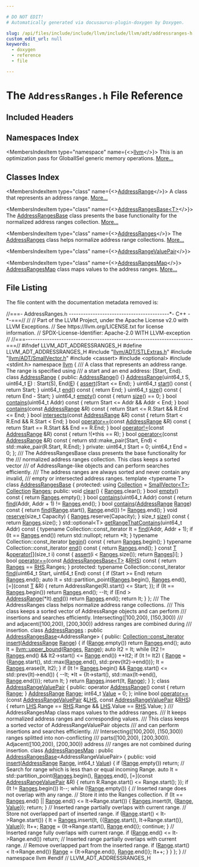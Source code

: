 ```yaml
---

# DO NOT EDIT!
# Automatically generated via docusaurus-plugin-doxygen by Doxygen.

slug: /api/files/include/include/llvm/include/llvm/adt/addressranges-h
custom_edit_url: null
keywords:
  - doxygen
  - reference
  - file

---
```





# The `AddressRanges.h` File Reference

<DoxygenPage pluginConfig={pluginConfig}>



## Included Headers

<IncludesList>
<IncludesListItem
  filePath="llvm/ADT/STLExtras.h"
  permalink="/docs/api/files/include/include/llvm/include/llvm/adt/stlextras-h"
  isLocal="true" />
<IncludesListItem
  filePath="llvm/ADT/SmallVector.h"
  permalink="/docs/api/files/include/include/llvm/include/llvm/adt/smallvector-h"
  isLocal="true" />
<IncludesListItem
  filePath="cassert"
  permalink=""
  isLocal="false" />
<IncludesListItem
  filePath="optional"
  permalink=""
  isLocal="false" />
<IncludesListItem
  filePath="stdint.h"
  permalink=""
  isLocal="false" />
</IncludesList>

## Namespaces Index

<MembersIndex>

<MembersIndexItem
  type="namespace"
  name={<><a href="/docs/api/namespaces/llvm">llvm</a></>}>
This is an optimization pass for GlobalISel generic memory operations. <a href="/docs/api/namespaces/llvm/#details">More...</a>
</MembersIndexItem>

</MembersIndex>

## Classes Index

<MembersIndex>

<MembersIndexItem
  type="class"
  name={<><a href="/docs/api/classes/llvm/addressrange">AddressRange</a></>}>
A class that represents an address range. <a href="/docs/api/classes/llvm/addressrange/#details">More...</a>
</MembersIndexItem>

<MembersIndexItem
  type="class"
  name={<><a href="/docs/api/classes/llvm/addressrangesbase">AddressRangesBase&lt;T&gt;</a></>}>
The <a href="/docs/api/classes/llvm/addressrangesbase">AddressRangesBase</a> class presents the base functionality for the normalized address ranges collection. <a href="/docs/api/classes/llvm/addressrangesbase/#details">More...</a>
</MembersIndexItem>

<MembersIndexItem
  type="class"
  name={<><a href="/docs/api/classes/llvm/addressranges">AddressRanges</a></>}>
The <a href="/docs/api/classes/llvm/addressranges">AddressRanges</a> class helps normalize address range collections. <a href="/docs/api/classes/llvm/addressranges/#details">More...</a>
</MembersIndexItem>

<MembersIndexItem
  type="class"
  name={<><a href="/docs/api/classes/llvm/addressrangevaluepair">AddressRangeValuePair</a></>}>
</MembersIndexItem>

<MembersIndexItem
  type="class"
  name={<><a href="/docs/api/classes/llvm/addressrangesmap">AddressRangesMap</a></>}>
<a href="/docs/api/classes/llvm/addressrangesmap">AddressRangesMap</a> class maps values to the address ranges. <a href="/docs/api/classes/llvm/addressrangesmap/#details">More...</a>
</MembersIndexItem>

</MembersIndex>


## File Listing

The file content with the documentation metadata removed is:

<ProgramListing>

<Link id="l00001" /><CodeLine lineNumber="1"><Highlight kind="comment">//===- AddressRanges.h ------------------------------------------&#42;- C++ -&#42;-===//</Highlight><Highlight kind="normal"></Highlight></CodeLine>
<Link id="l00002" /><CodeLine lineNumber="2"><Highlight kind="normal"></Highlight><Highlight kind="comment">//</Highlight><Highlight kind="normal"></Highlight></CodeLine>
<Link id="l00003" /><CodeLine lineNumber="3"><Highlight kind="normal"></Highlight><Highlight kind="comment">// Part of the LLVM Project, under the Apache License v2.0 with LLVM Exceptions.</Highlight><Highlight kind="normal"></Highlight></CodeLine>
<Link id="l00004" /><CodeLine lineNumber="4"><Highlight kind="normal"></Highlight><Highlight kind="comment">// See https://llvm.org/LICENSE.txt for license information.</Highlight><Highlight kind="normal"></Highlight></CodeLine>
<Link id="l00005" /><CodeLine lineNumber="5"><Highlight kind="normal"></Highlight><Highlight kind="comment">// SPDX-License-Identifier: Apache-2.0 WITH LLVM-exception</Highlight><Highlight kind="normal"></Highlight></CodeLine>
<Link id="l00006" /><CodeLine lineNumber="6"><Highlight kind="normal"></Highlight><Highlight kind="comment">//</Highlight><Highlight kind="normal"></Highlight></CodeLine>
<Link id="l00007" /><CodeLine lineNumber="7"><Highlight kind="normal"></Highlight><Highlight kind="comment">//===----------------------------------------------------------------------===//</Highlight><Highlight kind="normal"></Highlight></CodeLine>
<Link id="l00008" /><CodeLine lineNumber="8"><Highlight kind="normal"></Highlight></CodeLine>
<Link id="l00009" /><CodeLine lineNumber="9"><Highlight kind="normal"></Highlight><Highlight kind="preprocessor">#ifndef LLVM&#95;ADT&#95;ADDRESSRANGES&#95;H</Highlight><Highlight kind="normal"></Highlight></CodeLine>
<Link id="l00010" /><CodeLine lineNumber="10"><Highlight kind="normal"></Highlight><Highlight kind="preprocessor">#define LLVM&#95;ADT&#95;ADDRESSRANGES&#95;H</Highlight><Highlight kind="normal"></Highlight></CodeLine>
<Link id="l00011" /><CodeLine lineNumber="11"><Highlight kind="normal"></Highlight></CodeLine>
<Link id="l00012" /><CodeLine lineNumber="12"><Highlight kind="normal"></Highlight><Highlight kind="preprocessor">#include &quot;<a href="/docs/api/files/include/include/llvm/include/llvm/adt/stlextras-h">llvm/ADT/STLExtras.h</a>&quot;</Highlight><Highlight kind="normal"></Highlight></CodeLine>
<Link id="l00013" /><CodeLine lineNumber="13"><Highlight kind="normal"></Highlight><Highlight kind="preprocessor">#include &quot;<a href="/docs/api/files/include/include/llvm/include/llvm/adt/smallvector-h">llvm/ADT/SmallVector.h</a>&quot;</Highlight><Highlight kind="normal"></Highlight></CodeLine>
<Link id="l00014" /><CodeLine lineNumber="14"><Highlight kind="normal"></Highlight><Highlight kind="preprocessor">#include &lt;cassert&gt;</Highlight><Highlight kind="normal"></Highlight></CodeLine>
<Link id="l00015" /><CodeLine lineNumber="15"><Highlight kind="normal"></Highlight><Highlight kind="preprocessor">#include &lt;optional&gt;</Highlight><Highlight kind="normal"></Highlight></CodeLine>
<Link id="l00016" /><CodeLine lineNumber="16"><Highlight kind="normal"></Highlight><Highlight kind="preprocessor">#include &lt;stdint.h&gt;</Highlight><Highlight kind="normal"></Highlight></CodeLine>
<Link id="l00017" /><CodeLine lineNumber="17"><Highlight kind="normal"></Highlight></CodeLine>
<Link id="l00018" /><CodeLine lineNumber="18" lineLink="/docs/api/namespaces/llvm"><Highlight kind="normal"></Highlight><Highlight kind="keyword">namespace </Highlight><Highlight kind="normal"><a href="/docs/api/namespaces/llvm">llvm</a> &#123;</Highlight></CodeLine>
<Link id="l00019" /><CodeLine lineNumber="19"><Highlight kind="normal"></Highlight><Highlight kind="comment"></Highlight></CodeLine>
<Link id="l00020" /><CodeLine lineNumber="20"><Highlight kind="comment">/// A class that represents an address range. The range is specified using</Highlight></CodeLine>
<Link id="l00021" /><CodeLine lineNumber="21"><Highlight kind="comment">/// a start and an end address: &#91;Start, End).</Highlight><Highlight kind="normal"></Highlight></CodeLine>
<Link id="l00022" /><CodeLine lineNumber="22" lineLink="/docs/api/classes/llvm/addressrange"><Highlight kind="normal"></Highlight><Highlight kind="keyword">class </Highlight><Highlight kind="normal"><a href="/docs/api/classes/llvm/addressrange/#aa1e793cf0bc671a9c0684e7660886f16">AddressRange</a> &#123;</Highlight></CodeLine>
<Link id="l00023" /><CodeLine lineNumber="23"><Highlight kind="normal"></Highlight><Highlight kind="keyword">public</Highlight><Highlight kind="normal">:</Highlight></CodeLine>
<Link id="l00024" /><CodeLine lineNumber="24" lineLink="/docs/api/classes/llvm/addressrange/#aa1e793cf0bc671a9c0684e7660886f16"><Highlight kind="normal">  <a href="/docs/api/classes/llvm/addressrange/#aa1e793cf0bc671a9c0684e7660886f16">AddressRange</a>() &#123;&#125;</Highlight></CodeLine>
<Link id="l00025" /><CodeLine lineNumber="25" lineLink="/docs/api/classes/llvm/addressrange/#a36a669ae9c2ca03798f636416ca40058"><Highlight kind="normal">  <a href="/docs/api/classes/llvm/addressrange/#a36a669ae9c2ca03798f636416ca40058">AddressRange</a>(uint64&#95;t S, uint64&#95;t <a href="/docs/api/files/lib/lib/ir/builtingcs-cpp/#abb2b3a60ccc38a28239e19a1646e0c8a">E</a>) : Start(S), End(<a href="/docs/api/files/lib/lib/ir/builtingcs-cpp/#abb2b3a60ccc38a28239e19a1646e0c8a">E</a>) &#123;</Highlight></CodeLine>
<Link id="l00026" /><CodeLine lineNumber="26"><Highlight kind="normal">    <a href="/docs/api/files/lib/lib/target/lib/target/amdgpu/silowercontrolflow-cpp/#a4868c5d81c5ccc98c47aeab6244346a0">assert</a>(Start &lt;= End);</Highlight></CodeLine>
<Link id="l00027" /><CodeLine lineNumber="27"><Highlight kind="normal">  &#125;</Highlight></CodeLine>
<Link id="l00028" /><CodeLine lineNumber="28" lineLink="/docs/api/classes/llvm/addressrange/#a37ab39927de3ceda2cd6766243b516b9"><Highlight kind="normal">  uint64&#95;t <a href="/docs/api/classes/llvm/addressrange/#a37ab39927de3ceda2cd6766243b516b9">start</a>()</Highlight><Highlight kind="keyword"> const </Highlight><Highlight kind="normal">&#123; </Highlight><Highlight kind="keywordflow">return</Highlight><Highlight kind="normal"> Start; &#125;</Highlight></CodeLine>
<Link id="l00029" /><CodeLine lineNumber="29" lineLink="/docs/api/classes/llvm/addressrange/#a8569782fc5fce87556b3761438d990d9"><Highlight kind="normal">  uint64&#95;t <a href="/docs/api/classes/llvm/addressrange/#a8569782fc5fce87556b3761438d990d9">end</a>()</Highlight><Highlight kind="keyword"> const </Highlight><Highlight kind="normal">&#123; </Highlight><Highlight kind="keywordflow">return</Highlight><Highlight kind="normal"> End; &#125;</Highlight></CodeLine>
<Link id="l00030" /><CodeLine lineNumber="30" lineLink="/docs/api/classes/llvm/addressrange/#afe148fdaacb37330c6cfb734abbf610a"><Highlight kind="normal">  uint64&#95;t <a href="/docs/api/classes/llvm/addressrange/#afe148fdaacb37330c6cfb734abbf610a">size</a>()</Highlight><Highlight kind="keyword"> const </Highlight><Highlight kind="normal">&#123; </Highlight><Highlight kind="keywordflow">return</Highlight><Highlight kind="normal"> End - Start; &#125;</Highlight></CodeLine>
<Link id="l00031" /><CodeLine lineNumber="31" lineLink="/docs/api/classes/llvm/addressrange/#a77c8a74e8893a8b1492978f612e2acf6"><Highlight kind="normal">  uint64&#95;t <a href="/docs/api/classes/llvm/addressrange/#a77c8a74e8893a8b1492978f612e2acf6">empty</a>()</Highlight><Highlight kind="keyword"> const </Highlight><Highlight kind="normal">&#123; </Highlight><Highlight kind="keywordflow">return</Highlight><Highlight kind="normal"> <a href="/docs/api/classes/llvm/addressrange/#afe148fdaacb37330c6cfb734abbf610a">size</a>() == 0; &#125;</Highlight></CodeLine>
<Link id="l00032" /><CodeLine lineNumber="32" lineLink="/docs/api/classes/llvm/addressrange/#accce80061bb85f65b4223c49d91216a0"><Highlight kind="normal">  </Highlight><Highlight kind="keywordtype">bool</Highlight><Highlight kind="normal"> <a href="/docs/api/classes/llvm/addressrange/#accce80061bb85f65b4223c49d91216a0">contains</a>(uint64&#95;t Addr)</Highlight><Highlight kind="keyword"> const </Highlight><Highlight kind="normal">&#123; </Highlight><Highlight kind="keywordflow">return</Highlight><Highlight kind="normal"> Start &lt;= Addr &amp;&amp; Addr &lt; End; &#125;</Highlight></CodeLine>
<Link id="l00033" /><CodeLine lineNumber="33" lineLink="/docs/api/classes/llvm/addressrange/#a95a8d92d0624d42d9682525b0adaaa50"><Highlight kind="normal">  </Highlight><Highlight kind="keywordtype">bool</Highlight><Highlight kind="normal"> <a href="/docs/api/classes/llvm/addressrange/#a95a8d92d0624d42d9682525b0adaaa50">contains</a>(</Highlight><Highlight kind="keyword">const</Highlight><Highlight kind="normal"> <a href="/docs/api/classes/llvm/addressrange/#aa1e793cf0bc671a9c0684e7660886f16">AddressRange</a> &amp;R)</Highlight><Highlight kind="keyword"> const </Highlight><Highlight kind="normal">&#123;</Highlight></CodeLine>
<Link id="l00034" /><CodeLine lineNumber="34"><Highlight kind="normal">    </Highlight><Highlight kind="keywordflow">return</Highlight><Highlight kind="normal"> Start &lt;= R.Start &amp;&amp; R.End &lt;= End;</Highlight></CodeLine>
<Link id="l00035" /><CodeLine lineNumber="35"><Highlight kind="normal">  &#125;</Highlight></CodeLine>
<Link id="l00036" /><CodeLine lineNumber="36" lineLink="/docs/api/classes/llvm/addressrange/#a978098dc4eb29f90b3e9cbbf09d2c42a"><Highlight kind="normal">  </Highlight><Highlight kind="keywordtype">bool</Highlight><Highlight kind="normal"> <a href="/docs/api/classes/llvm/addressrange/#a978098dc4eb29f90b3e9cbbf09d2c42a">intersects</a>(</Highlight><Highlight kind="keyword">const</Highlight><Highlight kind="normal"> <a href="/docs/api/classes/llvm/addressrange/#aa1e793cf0bc671a9c0684e7660886f16">AddressRange</a> &amp;R)</Highlight><Highlight kind="keyword"> const </Highlight><Highlight kind="normal">&#123;</Highlight></CodeLine>
<Link id="l00037" /><CodeLine lineNumber="37"><Highlight kind="normal">    </Highlight><Highlight kind="keywordflow">return</Highlight><Highlight kind="normal"> Start &lt; R.End &amp;&amp; R.Start &lt; End;</Highlight></CodeLine>
<Link id="l00038" /><CodeLine lineNumber="38"><Highlight kind="normal">  &#125;</Highlight></CodeLine>
<Link id="l00039" /><CodeLine lineNumber="39" lineLink="/docs/api/classes/llvm/addressrange/#aedc89b8d56cebe945e12dd0564f31d9a"><Highlight kind="normal">  </Highlight><Highlight kind="keywordtype">bool</Highlight><Highlight kind="normal"> <a href="/docs/api/classes/llvm/addressrange/#aedc89b8d56cebe945e12dd0564f31d9a">operator==</a>(</Highlight><Highlight kind="keyword">const</Highlight><Highlight kind="normal"> <a href="/docs/api/classes/llvm/addressrange/#aa1e793cf0bc671a9c0684e7660886f16">AddressRange</a> &amp;R)</Highlight><Highlight kind="keyword"> const </Highlight><Highlight kind="normal">&#123;</Highlight></CodeLine>
<Link id="l00040" /><CodeLine lineNumber="40"><Highlight kind="normal">    </Highlight><Highlight kind="keywordflow">return</Highlight><Highlight kind="normal"> Start == R.Start &amp;&amp; End == R.End;</Highlight></CodeLine>
<Link id="l00041" /><CodeLine lineNumber="41"><Highlight kind="normal">  &#125;</Highlight></CodeLine>
<Link id="l00042" /><CodeLine lineNumber="42" lineLink="/docs/api/classes/llvm/addressrange/#a9e12fe66be743377bdbe6f2f0fbd45f7"><Highlight kind="normal">  </Highlight><Highlight kind="keywordtype">bool</Highlight><Highlight kind="normal"> <a href="/docs/api/classes/llvm/addressrange/#a9e12fe66be743377bdbe6f2f0fbd45f7">operator!=</a>(</Highlight><Highlight kind="keyword">const</Highlight><Highlight kind="normal"> <a href="/docs/api/classes/llvm/addressrange/#aa1e793cf0bc671a9c0684e7660886f16">AddressRange</a> &amp;R)</Highlight><Highlight kind="keyword"> const </Highlight><Highlight kind="normal">&#123; </Highlight><Highlight kind="keywordflow">return</Highlight><Highlight kind="normal"> !(&#42;</Highlight><Highlight kind="keyword">this</Highlight><Highlight kind="normal"> == R); &#125;</Highlight></CodeLine>
<Link id="l00043" /><CodeLine lineNumber="43" lineLink="/docs/api/classes/llvm/addressrange/#a5ab62757af8f929a1b5a08f82db6eb7b"><Highlight kind="normal">  </Highlight><Highlight kind="keywordtype">bool</Highlight><Highlight kind="normal"> <a href="/docs/api/classes/llvm/addressrange/#a5ab62757af8f929a1b5a08f82db6eb7b">operator&lt;</a>(</Highlight><Highlight kind="keyword">const</Highlight><Highlight kind="normal"> <a href="/docs/api/classes/llvm/addressrange/#aa1e793cf0bc671a9c0684e7660886f16">AddressRange</a> &amp;R)</Highlight><Highlight kind="keyword"> const </Highlight><Highlight kind="normal">&#123;</Highlight></CodeLine>
<Link id="l00044" /><CodeLine lineNumber="44"><Highlight kind="normal">    </Highlight><Highlight kind="keywordflow">return</Highlight><Highlight kind="normal"> std::make&#95;pair(Start, End) &lt; std::make&#95;pair(R.Start, R.End);</Highlight></CodeLine>
<Link id="l00045" /><CodeLine lineNumber="45"><Highlight kind="normal">  &#125;</Highlight></CodeLine>
<Link id="l00046" /><CodeLine lineNumber="46"><Highlight kind="normal"></Highlight></CodeLine>
<Link id="l00047" /><CodeLine lineNumber="47"><Highlight kind="normal"></Highlight><Highlight kind="keyword">private</Highlight><Highlight kind="normal">:</Highlight></CodeLine>
<Link id="l00048" /><CodeLine lineNumber="48"><Highlight kind="normal">  uint64&#95;t Start = 0;</Highlight></CodeLine>
<Link id="l00049" /><CodeLine lineNumber="49"><Highlight kind="normal">  uint64&#95;t End = 0;</Highlight></CodeLine>
<Link id="l00050" /><CodeLine lineNumber="50"><Highlight kind="normal">&#125;;</Highlight></CodeLine>
<Link id="l00051" /><CodeLine lineNumber="51"><Highlight kind="normal"></Highlight><Highlight kind="comment"></Highlight></CodeLine>
<Link id="l00052" /><CodeLine lineNumber="52"><Highlight kind="comment">/// The AddressRangesBase class presents the base functionality for the</Highlight></CodeLine>
<Link id="l00053" /><CodeLine lineNumber="53"><Highlight kind="comment">/// normalized address ranges collection. This class keeps a sorted vector</Highlight></CodeLine>
<Link id="l00054" /><CodeLine lineNumber="54"><Highlight kind="comment">/// of AddressRange-like objects and can perform searches efficiently.</Highlight></CodeLine>
<Link id="l00055" /><CodeLine lineNumber="55"><Highlight kind="comment">/// The address ranges are always sorted and never contain any invalid,</Highlight></CodeLine>
<Link id="l00056" /><CodeLine lineNumber="56"><Highlight kind="comment">/// empty or intersected address ranges.</Highlight><Highlight kind="normal"></Highlight></CodeLine>
<Link id="l00057" /><CodeLine lineNumber="57"><Highlight kind="normal"></Highlight></CodeLine>
<Link id="l00058" /><CodeLine lineNumber="58" lineLink="/docs/api/classes/llvm/addressrangesbase"><Highlight kind="normal"></Highlight><Highlight kind="keyword">template</Highlight><Highlight kind="normal"> &lt;</Highlight><Highlight kind="keyword">typename</Highlight><Highlight kind="normal"> T&gt; </Highlight><Highlight kind="keyword">class </Highlight><Highlight kind="normal"><a href="/docs/api/classes/llvm/addressrangesbase">AddressRangesBase</a> &#123;</Highlight></CodeLine>
<Link id="l00059" /><CodeLine lineNumber="59"><Highlight kind="normal"></Highlight><Highlight kind="keyword">protected</Highlight><Highlight kind="normal">:</Highlight></CodeLine>
<Link id="l00060" /><CodeLine lineNumber="60" lineLink="/docs/api/classes/llvm/addressrangesbase/#a6fb3cf5477e75da6c988fa87c5a92b4c"><Highlight kind="normal">  </Highlight><Highlight kind="keyword">using </Highlight><Highlight kind="normal"><a href="/docs/api/classes/llvm/addressrangesbase/#a6fb3cf5477e75da6c988fa87c5a92b4c">Collection</a> = <a href="/docs/api/classes/llvm/smallvector">SmallVector&lt;T&gt;</a>;</Highlight></CodeLine>
<Link id="l00061" /><CodeLine lineNumber="61" lineLink="/docs/api/classes/llvm/addressrangesbase/#a684c16e5f330278b24651bdd96ae172f"><Highlight kind="normal">  <a href="/docs/api/classes/llvm/addressrangesbase/#a6fb3cf5477e75da6c988fa87c5a92b4c">Collection</a> <a href="/docs/api/classes/llvm/addressrangesbase/#a684c16e5f330278b24651bdd96ae172f">Ranges</a>;</Highlight></CodeLine>
<Link id="l00062" /><CodeLine lineNumber="62"><Highlight kind="normal"></Highlight></CodeLine>
<Link id="l00063" /><CodeLine lineNumber="63"><Highlight kind="normal"></Highlight><Highlight kind="keyword">public</Highlight><Highlight kind="normal">:</Highlight></CodeLine>
<Link id="l00064" /><CodeLine lineNumber="64" lineLink="/docs/api/classes/llvm/addressrangesbase/#a6c2b308fa3c8edb139d87739d5d670a5"><Highlight kind="normal">  </Highlight><Highlight kind="keywordtype">void</Highlight><Highlight kind="normal"> <a href="/docs/api/classes/llvm/addressrangesbase/#a6c2b308fa3c8edb139d87739d5d670a5">clear</a>() &#123; <a href="/docs/api/classes/llvm/addressrangesbase/#a684c16e5f330278b24651bdd96ae172f">Ranges</a>.clear(); &#125;</Highlight></CodeLine>
<Link id="l00065" /><CodeLine lineNumber="65" lineLink="/docs/api/classes/llvm/addressrangesbase/#abfc30f77bef6a72f6fc39a3d3d3b9b63"><Highlight kind="normal">  </Highlight><Highlight kind="keywordtype">bool</Highlight><Highlight kind="normal"> <a href="/docs/api/classes/llvm/addressrangesbase/#abfc30f77bef6a72f6fc39a3d3d3b9b63">empty</a>()</Highlight><Highlight kind="keyword"> const </Highlight><Highlight kind="normal">&#123; </Highlight><Highlight kind="keywordflow">return</Highlight><Highlight kind="normal"> <a href="/docs/api/classes/llvm/addressrangesbase/#a684c16e5f330278b24651bdd96ae172f">Ranges</a>.empty(); &#125;</Highlight></CodeLine>
<Link id="l00066" /><CodeLine lineNumber="66" lineLink="/docs/api/classes/llvm/addressrangesbase/#a3f7dc6877a2e9502fe7c51b9aef7ce6f"><Highlight kind="normal">  </Highlight><Highlight kind="keywordtype">bool</Highlight><Highlight kind="normal"> <a href="/docs/api/classes/llvm/addressrangesbase/#a3f7dc6877a2e9502fe7c51b9aef7ce6f">contains</a>(uint64&#95;t Addr)</Highlight><Highlight kind="keyword"> const </Highlight><Highlight kind="normal">&#123;</Highlight></CodeLine>
<Link id="l00067" /><CodeLine lineNumber="67"><Highlight kind="normal">    </Highlight><Highlight kind="keywordflow">return</Highlight><Highlight kind="normal"> <a href="/docs/api/classes/llvm/addressrangesbase/#a76d0d4da8f92c8c423bae6abdbd417bf">find</a>(Addr, Addr + 1) != <a href="/docs/api/classes/llvm/addressrangesbase/#a684c16e5f330278b24651bdd96ae172f">Ranges</a>.end();</Highlight></CodeLine>
<Link id="l00068" /><CodeLine lineNumber="68"><Highlight kind="normal">  &#125;</Highlight></CodeLine>
<Link id="l00069" /><CodeLine lineNumber="69" lineLink="/docs/api/classes/llvm/addressrangesbase/#ad13ee3edc9e7ee34df1e1eb20cd9ea3b"><Highlight kind="normal">  </Highlight><Highlight kind="keywordtype">bool</Highlight><Highlight kind="normal"> <a href="/docs/api/classes/llvm/addressrangesbase/#ad13ee3edc9e7ee34df1e1eb20cd9ea3b">contains</a>(<a href="/docs/api/classes/llvm/addressrange">AddressRange</a> <a href="/docs/api/files/lib/lib/target/lib/target/nvptx/nvvmintrrange-cpp/#a34bd74317e3f04bfc4318c2d1a470877">Range</a>)</Highlight><Highlight kind="keyword"> const </Highlight><Highlight kind="normal">&#123;</Highlight></CodeLine>
<Link id="l00070" /><CodeLine lineNumber="70"><Highlight kind="normal">    </Highlight><Highlight kind="keywordflow">return</Highlight><Highlight kind="normal"> <a href="/docs/api/classes/llvm/addressrangesbase/#a76d0d4da8f92c8c423bae6abdbd417bf">find</a>(<a href="/docs/api/files/lib/lib/target/lib/target/nvptx/nvvmintrrange-cpp/#a34bd74317e3f04bfc4318c2d1a470877">Range</a>.start(), <a href="/docs/api/files/lib/lib/target/lib/target/nvptx/nvvmintrrange-cpp/#a34bd74317e3f04bfc4318c2d1a470877">Range</a>.end()) != <a href="/docs/api/classes/llvm/addressrangesbase/#a684c16e5f330278b24651bdd96ae172f">Ranges</a>.end();</Highlight></CodeLine>
<Link id="l00071" /><CodeLine lineNumber="71"><Highlight kind="normal">  &#125;</Highlight></CodeLine>
<Link id="l00072" /><CodeLine lineNumber="72" lineLink="/docs/api/classes/llvm/addressrangesbase/#a255e3188ae1aedd31cb9891a8583f6f3"><Highlight kind="normal">  </Highlight><Highlight kind="keywordtype">void</Highlight><Highlight kind="normal"> <a href="/docs/api/classes/llvm/addressrangesbase/#a255e3188ae1aedd31cb9891a8583f6f3">reserve</a>(</Highlight><Highlight kind="keywordtype">size&#95;t</Highlight><Highlight kind="normal"> Capacity) &#123; <a href="/docs/api/classes/llvm/addressrangesbase/#a684c16e5f330278b24651bdd96ae172f">Ranges</a>.reserve(Capacity); &#125;</Highlight></CodeLine>
<Link id="l00073" /><CodeLine lineNumber="73" lineLink="/docs/api/classes/llvm/addressrangesbase/#af2086278ec5619ea74bad03206627f23"><Highlight kind="normal">  </Highlight><Highlight kind="keywordtype">size&#95;t</Highlight><Highlight kind="normal"> <a href="/docs/api/classes/llvm/addressrangesbase/#af2086278ec5619ea74bad03206627f23">size</a>()</Highlight><Highlight kind="keyword"> const </Highlight><Highlight kind="normal">&#123; </Highlight><Highlight kind="keywordflow">return</Highlight><Highlight kind="normal"> <a href="/docs/api/classes/llvm/addressrangesbase/#a684c16e5f330278b24651bdd96ae172f">Ranges</a>.size(); &#125;</Highlight></CodeLine>
<Link id="l00074" /><CodeLine lineNumber="74"><Highlight kind="normal"></Highlight></CodeLine>
<Link id="l00075" /><CodeLine lineNumber="75" lineLink="/docs/api/classes/llvm/addressrangesbase/#a98c9746510478a6bf94369316794e1ea"><Highlight kind="normal">  std::optional&lt;T&gt; <a href="/docs/api/classes/llvm/addressrangesbase/#a98c9746510478a6bf94369316794e1ea">getRangeThatContains</a>(uint64&#95;t Addr)</Highlight><Highlight kind="keyword"> const </Highlight><Highlight kind="normal">&#123;</Highlight></CodeLine>
<Link id="l00076" /><CodeLine lineNumber="76"><Highlight kind="normal">    </Highlight><Highlight kind="keyword">typename</Highlight><Highlight kind="normal"> Collection::const&#95;iterator It = <a href="/docs/api/classes/llvm/addressrangesbase/#a76d0d4da8f92c8c423bae6abdbd417bf">find</a>(Addr, Addr + 1);</Highlight></CodeLine>
<Link id="l00077" /><CodeLine lineNumber="77"><Highlight kind="normal">    </Highlight><Highlight kind="keywordflow">if</Highlight><Highlight kind="normal"> (It == <a href="/docs/api/classes/llvm/addressrangesbase/#a684c16e5f330278b24651bdd96ae172f">Ranges</a>.end())</Highlight></CodeLine>
<Link id="l00078" /><CodeLine lineNumber="78"><Highlight kind="normal">      </Highlight><Highlight kind="keywordflow">return</Highlight><Highlight kind="normal"> std::nullopt;</Highlight></CodeLine>
<Link id="l00079" /><CodeLine lineNumber="79"><Highlight kind="normal"></Highlight></CodeLine>
<Link id="l00080" /><CodeLine lineNumber="80"><Highlight kind="normal">    </Highlight><Highlight kind="keywordflow">return</Highlight><Highlight kind="normal"> &#42;It;</Highlight></CodeLine>
<Link id="l00081" /><CodeLine lineNumber="81"><Highlight kind="normal">  &#125;</Highlight></CodeLine>
<Link id="l00082" /><CodeLine lineNumber="82"><Highlight kind="normal"></Highlight></CodeLine>
<Link id="l00083" /><CodeLine lineNumber="83" lineLink="/docs/api/classes/llvm/addressrangesbase/#ae192c3957dce8b86e3e9c881b04426ee"><Highlight kind="normal">  </Highlight><Highlight kind="keyword">typename</Highlight><Highlight kind="normal"> Collection::const&#95;iterator <a href="/docs/api/classes/llvm/addressrangesbase/#ae192c3957dce8b86e3e9c881b04426ee">begin</a>()</Highlight><Highlight kind="keyword"> const </Highlight><Highlight kind="normal">&#123; </Highlight><Highlight kind="keywordflow">return</Highlight><Highlight kind="normal"> <a href="/docs/api/classes/llvm/addressrangesbase/#a684c16e5f330278b24651bdd96ae172f">Ranges</a>.begin(); &#125;</Highlight></CodeLine>
<Link id="l00084" /><CodeLine lineNumber="84" lineLink="/docs/api/classes/llvm/addressrangesbase/#adf932d4ddadfde5194bf775efa1348f4"><Highlight kind="normal">  </Highlight><Highlight kind="keyword">typename</Highlight><Highlight kind="normal"> Collection::const&#95;iterator <a href="/docs/api/classes/llvm/addressrangesbase/#adf932d4ddadfde5194bf775efa1348f4">end</a>()</Highlight><Highlight kind="keyword"> const </Highlight><Highlight kind="normal">&#123; </Highlight><Highlight kind="keywordflow">return</Highlight><Highlight kind="normal"> <a href="/docs/api/classes/llvm/addressrangesbase/#a684c16e5f330278b24651bdd96ae172f">Ranges</a>.end(); &#125;</Highlight></CodeLine>
<Link id="l00085" /><CodeLine lineNumber="85"><Highlight kind="normal"></Highlight></CodeLine>
<Link id="l00086" /><CodeLine lineNumber="86" lineLink="/docs/api/classes/llvm/addressrangesbase/#a10709aea3866b9af3b946e3b0f2cd756"><Highlight kind="normal">  </Highlight><Highlight kind="keyword">const</Highlight><Highlight kind="normal"> <a href="/docs/api/files/lib/lib/target/lib/target/mips/mips16isellowering-cpp/#a0acb682b8260ab1c60b918599864e2e5">T</a> &amp;<a href="/docs/api/classes/llvm/addressrangesbase/#a10709aea3866b9af3b946e3b0f2cd756">operator&#91;&#93;</a>(</Highlight><Highlight kind="keywordtype">size&#95;t</Highlight><Highlight kind="normal"> i)</Highlight><Highlight kind="keyword"> const </Highlight><Highlight kind="normal">&#123;</Highlight></CodeLine>
<Link id="l00087" /><CodeLine lineNumber="87"><Highlight kind="normal">    <a href="/docs/api/files/lib/lib/target/lib/target/amdgpu/silowercontrolflow-cpp/#a4868c5d81c5ccc98c47aeab6244346a0">assert</a>(i &lt; <a href="/docs/api/classes/llvm/addressrangesbase/#a684c16e5f330278b24651bdd96ae172f">Ranges</a>.size());</Highlight></CodeLine>
<Link id="l00088" /><CodeLine lineNumber="88"><Highlight kind="normal">    </Highlight><Highlight kind="keywordflow">return</Highlight><Highlight kind="normal"> <a href="/docs/api/classes/llvm/addressrangesbase/#a684c16e5f330278b24651bdd96ae172f">Ranges</a>&#91;i&#93;;</Highlight></CodeLine>
<Link id="l00089" /><CodeLine lineNumber="89"><Highlight kind="normal">  &#125;</Highlight></CodeLine>
<Link id="l00090" /><CodeLine lineNumber="90"><Highlight kind="normal"></Highlight></CodeLine>
<Link id="l00091" /><CodeLine lineNumber="91" lineLink="/docs/api/classes/llvm/addressrangesbase/#a63192c0006519daa36a88936986ffd75"><Highlight kind="normal">  </Highlight><Highlight kind="keywordtype">bool</Highlight><Highlight kind="normal"> <a href="/docs/api/classes/llvm/addressrangesbase/#a63192c0006519daa36a88936986ffd75">operator==</a>(</Highlight><Highlight kind="keyword">const</Highlight><Highlight kind="normal"> <a href="/docs/api/classes/llvm/addressrangesbase">AddressRangesBase&lt;T&gt;</a> &amp;<a href="/docs/api/files/lib/lib/target/lib/target/x86/x86partialreduction-cpp/#a87b8bfbbe9d8f7146d7f20a5fb42efd0">RHS</a>)</Highlight><Highlight kind="keyword"> const </Highlight><Highlight kind="normal">&#123;</Highlight></CodeLine>
<Link id="l00092" /><CodeLine lineNumber="92"><Highlight kind="normal">    </Highlight><Highlight kind="keywordflow">return</Highlight><Highlight kind="normal"> <a href="/docs/api/classes/llvm/addressrangesbase/#a684c16e5f330278b24651bdd96ae172f">Ranges</a> == <a href="/docs/api/files/lib/lib/target/lib/target/x86/x86partialreduction-cpp/#a87b8bfbbe9d8f7146d7f20a5fb42efd0">RHS</a>.Ranges;</Highlight></CodeLine>
<Link id="l00093" /><CodeLine lineNumber="93"><Highlight kind="normal">  &#125;</Highlight></CodeLine>
<Link id="l00094" /><CodeLine lineNumber="94"><Highlight kind="normal"></Highlight></CodeLine>
<Link id="l00095" /><CodeLine lineNumber="95"><Highlight kind="normal"></Highlight><Highlight kind="keyword">protected</Highlight><Highlight kind="normal">:</Highlight></CodeLine>
<Link id="l00096" /><CodeLine lineNumber="96" lineLink="/docs/api/classes/llvm/addressrangesbase/#a76d0d4da8f92c8c423bae6abdbd417bf"><Highlight kind="normal">  </Highlight><Highlight kind="keyword">typename</Highlight><Highlight kind="normal"> Collection::const&#95;iterator <a href="/docs/api/classes/llvm/addressrangesbase/#a76d0d4da8f92c8c423bae6abdbd417bf">find</a>(uint64&#95;t Start, uint64&#95;t End)</Highlight><Highlight kind="keyword"> const </Highlight><Highlight kind="normal">&#123;</Highlight></CodeLine>
<Link id="l00097" /><CodeLine lineNumber="97"><Highlight kind="normal">    </Highlight><Highlight kind="keywordflow">if</Highlight><Highlight kind="normal"> (Start &gt;= End)</Highlight></CodeLine>
<Link id="l00098" /><CodeLine lineNumber="98"><Highlight kind="normal">      </Highlight><Highlight kind="keywordflow">return</Highlight><Highlight kind="normal"> <a href="/docs/api/classes/llvm/addressrangesbase/#a684c16e5f330278b24651bdd96ae172f">Ranges</a>.end();</Highlight></CodeLine>
<Link id="l00099" /><CodeLine lineNumber="99"><Highlight kind="normal"></Highlight></CodeLine>
<Link id="l00100" /><CodeLine lineNumber="100"><Highlight kind="normal">    </Highlight><Highlight kind="keyword">auto</Highlight><Highlight kind="normal"> It =</Highlight></CodeLine>
<Link id="l00101" /><CodeLine lineNumber="101"><Highlight kind="normal">        std::partition&#95;point(<a href="/docs/api/classes/llvm/addressrangesbase/#a684c16e5f330278b24651bdd96ae172f">Ranges</a>.begin(), <a href="/docs/api/classes/llvm/addressrangesbase/#a684c16e5f330278b24651bdd96ae172f">Ranges</a>.end(), &#91;=&#93;(</Highlight><Highlight kind="keyword">const</Highlight><Highlight kind="normal"> <a href="/docs/api/files/lib/lib/target/lib/target/mips/mips16isellowering-cpp/#a0acb682b8260ab1c60b918599864e2e5">T</a> &amp;R) &#123;</Highlight></CodeLine>
<Link id="l00102" /><CodeLine lineNumber="102"><Highlight kind="normal">          return AddressRange(R).start() &lt;= Start;</Highlight></CodeLine>
<Link id="l00103" /><CodeLine lineNumber="103"><Highlight kind="normal">        &#125;);</Highlight></CodeLine>
<Link id="l00104" /><CodeLine lineNumber="104"><Highlight kind="normal"></Highlight></CodeLine>
<Link id="l00105" /><CodeLine lineNumber="105"><Highlight kind="normal">    </Highlight><Highlight kind="keywordflow">if</Highlight><Highlight kind="normal"> (It == <a href="/docs/api/classes/llvm/addressrangesbase/#a684c16e5f330278b24651bdd96ae172f">Ranges</a>.begin())</Highlight></CodeLine>
<Link id="l00106" /><CodeLine lineNumber="106"><Highlight kind="normal">      </Highlight><Highlight kind="keywordflow">return</Highlight><Highlight kind="normal"> <a href="/docs/api/classes/llvm/addressrangesbase/#a684c16e5f330278b24651bdd96ae172f">Ranges</a>.end();</Highlight></CodeLine>
<Link id="l00107" /><CodeLine lineNumber="107"><Highlight kind="normal"></Highlight></CodeLine>
<Link id="l00108" /><CodeLine lineNumber="108"><Highlight kind="normal">    --It;</Highlight></CodeLine>
<Link id="l00109" /><CodeLine lineNumber="109"><Highlight kind="normal">    </Highlight><Highlight kind="keywordflow">if</Highlight><Highlight kind="normal"> (End &gt; <a href="/docs/api/classes/llvm/addressrange">AddressRange</a>(&#42;It).<a href="/docs/api/classes/llvm/addressrange/#a8569782fc5fce87556b3761438d990d9">end</a>())</Highlight></CodeLine>
<Link id="l00110" /><CodeLine lineNumber="110"><Highlight kind="normal">      </Highlight><Highlight kind="keywordflow">return</Highlight><Highlight kind="normal"> <a href="/docs/api/classes/llvm/addressrangesbase/#a684c16e5f330278b24651bdd96ae172f">Ranges</a>.end();</Highlight></CodeLine>
<Link id="l00111" /><CodeLine lineNumber="111"><Highlight kind="normal"></Highlight></CodeLine>
<Link id="l00112" /><CodeLine lineNumber="112"><Highlight kind="normal">    </Highlight><Highlight kind="keywordflow">return</Highlight><Highlight kind="normal"> It;</Highlight></CodeLine>
<Link id="l00113" /><CodeLine lineNumber="113"><Highlight kind="normal">  &#125;</Highlight></CodeLine>
<Link id="l00114" /><CodeLine lineNumber="114"><Highlight kind="normal">&#125;;</Highlight></CodeLine>
<Link id="l00115" /><CodeLine lineNumber="115"><Highlight kind="normal"></Highlight><Highlight kind="comment"></Highlight></CodeLine>
<Link id="l00116" /><CodeLine lineNumber="116"><Highlight kind="comment">/// The AddressRanges class helps normalize address range collections.</Highlight></CodeLine>
<Link id="l00117" /><CodeLine lineNumber="117"><Highlight kind="comment">/// This class keeps a sorted vector of AddressRange objects and can perform</Highlight></CodeLine>
<Link id="l00118" /><CodeLine lineNumber="118"><Highlight kind="comment">/// insertions and searches efficiently. Intersecting(&#91;100,200), &#91;150,300))</Highlight></CodeLine>
<Link id="l00119" /><CodeLine lineNumber="119"><Highlight kind="comment">/// and adjacent(&#91;100,200), &#91;200,300)) address ranges are combined during</Highlight></CodeLine>
<Link id="l00120" /><CodeLine lineNumber="120"><Highlight kind="comment">/// insertion.</Highlight><Highlight kind="normal"></Highlight></CodeLine>
<Link id="l00121" /><CodeLine lineNumber="121" lineLink="/docs/api/classes/llvm/addressranges"><Highlight kind="normal"></Highlight><Highlight kind="keyword">class </Highlight><Highlight kind="normal"><a href="/docs/api/classes/llvm/addressranges">AddressRanges</a> : </Highlight><Highlight kind="keyword">public</Highlight><Highlight kind="normal"> <a href="/docs/api/classes/llvm/addressrangesbase">AddressRangesBase</a>&lt;AddressRange&gt; &#123;</Highlight></CodeLine>
<Link id="l00122" /><CodeLine lineNumber="122"><Highlight kind="normal"></Highlight><Highlight kind="keyword">public</Highlight><Highlight kind="normal">:</Highlight></CodeLine>
<Link id="l00123" /><CodeLine lineNumber="123" lineLink="/docs/api/classes/llvm/addressranges/#a8762c3c9799f1cf6d3ee0b86f0ceea5d"><Highlight kind="normal">  <a href="/docs/api/classes/llvm/smallvectorimpl/#a641b0782e0cc309372855bfc19fdfd97">Collection::const&#95;iterator</a> <a href="/docs/api/classes/llvm/addressranges/#a8762c3c9799f1cf6d3ee0b86f0ceea5d">insert</a>(<a href="/docs/api/classes/llvm/addressrange">AddressRange</a> <a href="/docs/api/files/lib/lib/target/lib/target/nvptx/nvvmintrrange-cpp/#a34bd74317e3f04bfc4318c2d1a470877">Range</a>) &#123;</Highlight></CodeLine>
<Link id="l00124" /><CodeLine lineNumber="124"><Highlight kind="normal">    </Highlight><Highlight kind="keywordflow">if</Highlight><Highlight kind="normal"> (<a href="/docs/api/files/lib/lib/target/lib/target/nvptx/nvvmintrrange-cpp/#a34bd74317e3f04bfc4318c2d1a470877">Range</a>.empty())</Highlight></CodeLine>
<Link id="l00125" /><CodeLine lineNumber="125"><Highlight kind="normal">      </Highlight><Highlight kind="keywordflow">return</Highlight><Highlight kind="normal"> <a href="/docs/api/classes/llvm/addressrangesbase/#a684c16e5f330278b24651bdd96ae172f">Ranges</a>.end();</Highlight></CodeLine>
<Link id="l00126" /><CodeLine lineNumber="126"><Highlight kind="normal"></Highlight></CodeLine>
<Link id="l00127" /><CodeLine lineNumber="127"><Highlight kind="normal">    </Highlight><Highlight kind="keyword">auto</Highlight><Highlight kind="normal"> It = <a href="/docs/api/namespaces/llvm/#a4b7d2ab11554bd10d15b6cb21b2c2787">llvm::upper&#95;bound</a>(<a href="/docs/api/classes/llvm/addressrangesbase/#a684c16e5f330278b24651bdd96ae172f">Ranges</a>, <a href="/docs/api/files/lib/lib/target/lib/target/nvptx/nvvmintrrange-cpp/#a34bd74317e3f04bfc4318c2d1a470877">Range</a>);</Highlight></CodeLine>
<Link id="l00128" /><CodeLine lineNumber="128"><Highlight kind="normal">    </Highlight><Highlight kind="keyword">auto</Highlight><Highlight kind="normal"> It2 = It;</Highlight></CodeLine>
<Link id="l00129" /><CodeLine lineNumber="129"><Highlight kind="normal">    </Highlight><Highlight kind="keywordflow">while</Highlight><Highlight kind="normal"> (It2 != <a href="/docs/api/classes/llvm/addressrangesbase/#a684c16e5f330278b24651bdd96ae172f">Ranges</a>.end() &amp;&amp; It2-&gt;start() &lt;= <a href="/docs/api/files/lib/lib/target/lib/target/nvptx/nvvmintrrange-cpp/#a34bd74317e3f04bfc4318c2d1a470877">Range</a>.end())</Highlight></CodeLine>
<Link id="l00130" /><CodeLine lineNumber="130"><Highlight kind="normal">      ++It2;</Highlight></CodeLine>
<Link id="l00131" /><CodeLine lineNumber="131"><Highlight kind="normal">    </Highlight><Highlight kind="keywordflow">if</Highlight><Highlight kind="normal"> (It != It2) &#123;</Highlight></CodeLine>
<Link id="l00132" /><CodeLine lineNumber="132"><Highlight kind="normal">      <a href="/docs/api/files/lib/lib/target/lib/target/nvptx/nvvmintrrange-cpp/#a34bd74317e3f04bfc4318c2d1a470877">Range</a> = &#123;<a href="/docs/api/files/lib/lib/target/lib/target/nvptx/nvvmintrrange-cpp/#a34bd74317e3f04bfc4318c2d1a470877">Range</a>.start(), std::max(<a href="/docs/api/files/lib/lib/target/lib/target/nvptx/nvvmintrrange-cpp/#a34bd74317e3f04bfc4318c2d1a470877">Range</a>.end(), std::prev(It2)-&gt;end())&#125;;</Highlight></CodeLine>
<Link id="l00133" /><CodeLine lineNumber="133"><Highlight kind="normal">      It = <a href="/docs/api/classes/llvm/addressrangesbase/#a684c16e5f330278b24651bdd96ae172f">Ranges</a>.erase(It, It2);</Highlight></CodeLine>
<Link id="l00134" /><CodeLine lineNumber="134"><Highlight kind="normal">    &#125;</Highlight></CodeLine>
<Link id="l00135" /><CodeLine lineNumber="135"><Highlight kind="normal">    </Highlight><Highlight kind="keywordflow">if</Highlight><Highlight kind="normal"> (It != <a href="/docs/api/classes/llvm/addressrangesbase/#a684c16e5f330278b24651bdd96ae172f">Ranges</a>.begin() &amp;&amp; <a href="/docs/api/files/lib/lib/target/lib/target/nvptx/nvvmintrrange-cpp/#a34bd74317e3f04bfc4318c2d1a470877">Range</a>.start() &lt;= std::prev(It)-&gt;end()) &#123;</Highlight></CodeLine>
<Link id="l00136" /><CodeLine lineNumber="136"><Highlight kind="normal">      --It;</Highlight></CodeLine>
<Link id="l00137" /><CodeLine lineNumber="137"><Highlight kind="normal">      &#42;It = &#123;It-&gt;start(), std::max(It-&gt;end(), <a href="/docs/api/files/lib/lib/target/lib/target/nvptx/nvvmintrrange-cpp/#a34bd74317e3f04bfc4318c2d1a470877">Range</a>.end())&#125;;</Highlight></CodeLine>
<Link id="l00138" /><CodeLine lineNumber="138"><Highlight kind="normal">      </Highlight><Highlight kind="keywordflow">return</Highlight><Highlight kind="normal"> It;</Highlight></CodeLine>
<Link id="l00139" /><CodeLine lineNumber="139"><Highlight kind="normal">    &#125;</Highlight></CodeLine>
<Link id="l00140" /><CodeLine lineNumber="140"><Highlight kind="normal"></Highlight></CodeLine>
<Link id="l00141" /><CodeLine lineNumber="141"><Highlight kind="normal">    </Highlight><Highlight kind="keywordflow">return</Highlight><Highlight kind="normal"> <a href="/docs/api/classes/llvm/addressrangesbase/#a684c16e5f330278b24651bdd96ae172f">Ranges</a>.insert(It, <a href="/docs/api/files/lib/lib/target/lib/target/nvptx/nvvmintrrange-cpp/#a34bd74317e3f04bfc4318c2d1a470877">Range</a>);</Highlight></CodeLine>
<Link id="l00142" /><CodeLine lineNumber="142"><Highlight kind="normal">  &#125;</Highlight></CodeLine>
<Link id="l00143" /><CodeLine lineNumber="143"><Highlight kind="normal">&#125;;</Highlight></CodeLine>
<Link id="l00144" /><CodeLine lineNumber="144"><Highlight kind="normal"></Highlight></CodeLine>
<Link id="l00145" /><CodeLine lineNumber="145" lineLink="/docs/api/classes/llvm/addressrangevaluepair"><Highlight kind="normal"></Highlight><Highlight kind="keyword">class </Highlight><Highlight kind="normal"><a href="/docs/api/classes/llvm/addressrangevaluepair">AddressRangeValuePair</a> &#123;</Highlight></CodeLine>
<Link id="l00146" /><CodeLine lineNumber="146"><Highlight kind="normal"></Highlight><Highlight kind="keyword">public</Highlight><Highlight kind="normal">:</Highlight></CodeLine>
<Link id="l00147" /><CodeLine lineNumber="147" lineLink="/docs/api/classes/llvm/addressrangevaluepair/#a8386a40c6d2401e82e3c1e8569c59775"><Highlight kind="normal">  </Highlight><Highlight kind="keyword">operator</Highlight><Highlight kind="normal"> <a href="/docs/api/classes/llvm/addressrange">AddressRange</a>()</Highlight><Highlight kind="keyword"> const </Highlight><Highlight kind="normal">&#123; </Highlight><Highlight kind="keywordflow">return</Highlight><Highlight kind="normal"> <a href="/docs/api/classes/llvm/addressrangevaluepair/#a6cdcc6286c690b2798f4d70059917a7c">Range</a>; &#125;</Highlight></CodeLine>
<Link id="l00148" /><CodeLine lineNumber="148"><Highlight kind="normal"></Highlight></CodeLine>
<Link id="l00149" /><CodeLine lineNumber="149" lineLink="/docs/api/classes/llvm/addressrangevaluepair/#a6cdcc6286c690b2798f4d70059917a7c"><Highlight kind="normal">  <a href="/docs/api/classes/llvm/addressrange">AddressRange</a> <a href="/docs/api/classes/llvm/addressrangevaluepair/#a6cdcc6286c690b2798f4d70059917a7c">Range</a>;</Highlight></CodeLine>
<Link id="l00150" /><CodeLine lineNumber="150" lineLink="/docs/api/classes/llvm/addressrangevaluepair/#aa18a3712f095c16064977c48f23ccc50"><Highlight kind="normal">  int64&#95;t <a href="/docs/api/classes/llvm/addressrangevaluepair/#aa18a3712f095c16064977c48f23ccc50">Value</a> = 0;</Highlight></CodeLine>
<Link id="l00151" /><CodeLine lineNumber="151"><Highlight kind="normal">&#125;;</Highlight></CodeLine>
<Link id="l00152" /><CodeLine lineNumber="152"><Highlight kind="normal"></Highlight></CodeLine>
<Link id="l00153" /><CodeLine lineNumber="153" lineLink="/docs/api/namespaces/llvm/#a4d812a2dd18aa186c164447e20e348e7"><Highlight kind="normal"></Highlight><Highlight kind="keyword">inline</Highlight><Highlight kind="normal"> </Highlight><Highlight kind="keywordtype">bool</Highlight><Highlight kind="normal"> <a href="/docs/api/namespaces/llvm/#a4d812a2dd18aa186c164447e20e348e7">operator==</a>(</Highlight><Highlight kind="keyword">const</Highlight><Highlight kind="normal"> <a href="/docs/api/classes/llvm/addressrangevaluepair">AddressRangeValuePair</a> &amp;<a href="/docs/api/files/lib/lib/target/lib/target/x86/x86partialreduction-cpp/#a9e1483f7215664a2315c53c3558d9a8d">LHS</a>,</Highlight></CodeLine>
<Link id="l00154" /><CodeLine lineNumber="154"><Highlight kind="normal">                       </Highlight><Highlight kind="keyword">const</Highlight><Highlight kind="normal"> <a href="/docs/api/classes/llvm/addressrangevaluepair">AddressRangeValuePair</a> &amp;<a href="/docs/api/files/lib/lib/target/lib/target/x86/x86partialreduction-cpp/#a87b8bfbbe9d8f7146d7f20a5fb42efd0">RHS</a>) &#123;</Highlight></CodeLine>
<Link id="l00155" /><CodeLine lineNumber="155"><Highlight kind="normal">  </Highlight><Highlight kind="keywordflow">return</Highlight><Highlight kind="normal"> <a href="/docs/api/files/lib/lib/target/lib/target/x86/x86partialreduction-cpp/#a9e1483f7215664a2315c53c3558d9a8d">LHS</a>.Range == <a href="/docs/api/files/lib/lib/target/lib/target/x86/x86partialreduction-cpp/#a87b8bfbbe9d8f7146d7f20a5fb42efd0">RHS</a>.Range &amp;&amp; <a href="/docs/api/files/lib/lib/target/lib/target/x86/x86partialreduction-cpp/#a9e1483f7215664a2315c53c3558d9a8d">LHS</a>.Value == <a href="/docs/api/files/lib/lib/target/lib/target/x86/x86partialreduction-cpp/#a87b8bfbbe9d8f7146d7f20a5fb42efd0">RHS</a>.Value;</Highlight></CodeLine>
<Link id="l00156" /><CodeLine lineNumber="156"><Highlight kind="normal">&#125;</Highlight></CodeLine>
<Link id="l00157" /><CodeLine lineNumber="157"><Highlight kind="normal"></Highlight><Highlight kind="comment"></Highlight></CodeLine>
<Link id="l00158" /><CodeLine lineNumber="158"><Highlight kind="comment">/// AddressRangesMap class maps values to the address ranges.</Highlight></CodeLine>
<Link id="l00159" /><CodeLine lineNumber="159"><Highlight kind="comment">/// It keeps normalized address ranges and corresponding values.</Highlight></CodeLine>
<Link id="l00160" /><CodeLine lineNumber="160"><Highlight kind="comment">/// This class keeps a sorted vector of AddressRangeValuePair objects</Highlight></CodeLine>
<Link id="l00161" /><CodeLine lineNumber="161"><Highlight kind="comment">/// and can perform insertions and searches efficiently.</Highlight></CodeLine>
<Link id="l00162" /><CodeLine lineNumber="162"><Highlight kind="comment">/// Intersecting(&#91;100,200), &#91;150,300)) ranges splitted into non-conflicting</Highlight></CodeLine>
<Link id="l00163" /><CodeLine lineNumber="163"><Highlight kind="comment">/// parts(&#91;100,200), &#91;200,300)). Adjacent(&#91;100,200), &#91;200,300)) address</Highlight></CodeLine>
<Link id="l00164" /><CodeLine lineNumber="164"><Highlight kind="comment">/// ranges are not combined during insertion.</Highlight><Highlight kind="normal"></Highlight></CodeLine>
<Link id="l00165" /><CodeLine lineNumber="165" lineLink="/docs/api/classes/llvm/addressrangesmap"><Highlight kind="normal"></Highlight><Highlight kind="keyword">class </Highlight><Highlight kind="normal"><a href="/docs/api/classes/llvm/addressrangesmap">AddressRangesMap</a> : </Highlight><Highlight kind="keyword">public</Highlight><Highlight kind="normal"> <a href="/docs/api/classes/llvm/addressrangesbase">AddressRangesBase</a>&lt;AddressRangeValuePair&gt; &#123;</Highlight></CodeLine>
<Link id="l00166" /><CodeLine lineNumber="166"><Highlight kind="normal"></Highlight><Highlight kind="keyword">public</Highlight><Highlight kind="normal">:</Highlight></CodeLine>
<Link id="l00167" /><CodeLine lineNumber="167" lineLink="/docs/api/classes/llvm/addressrangesmap/#a94b4c5f0709d739fb1fe98712618afe6"><Highlight kind="normal">  </Highlight><Highlight kind="keywordtype">void</Highlight><Highlight kind="normal"> <a href="/docs/api/classes/llvm/addressrangesmap/#a94b4c5f0709d739fb1fe98712618afe6">insert</a>(<a href="/docs/api/classes/llvm/addressrange">AddressRange</a> <a href="/docs/api/files/lib/lib/target/lib/target/nvptx/nvvmintrrange-cpp/#a34bd74317e3f04bfc4318c2d1a470877">Range</a>, int64&#95;t <a href="/docs/api/classes/llvm/value">Value</a>) &#123;</Highlight></CodeLine>
<Link id="l00168" /><CodeLine lineNumber="168"><Highlight kind="normal">    </Highlight><Highlight kind="keywordflow">if</Highlight><Highlight kind="normal"> (<a href="/docs/api/files/lib/lib/target/lib/target/nvptx/nvvmintrrange-cpp/#a34bd74317e3f04bfc4318c2d1a470877">Range</a>.empty())</Highlight></CodeLine>
<Link id="l00169" /><CodeLine lineNumber="169"><Highlight kind="normal">      </Highlight><Highlight kind="keywordflow">return</Highlight><Highlight kind="normal">;</Highlight></CodeLine>
<Link id="l00170" /><CodeLine lineNumber="170"><Highlight kind="normal"></Highlight></CodeLine>
<Link id="l00171" /><CodeLine lineNumber="171"><Highlight kind="normal">    </Highlight><Highlight kind="comment">// Search for range which is less than or equal incoming Range.</Highlight><Highlight kind="normal"></Highlight></CodeLine>
<Link id="l00172" /><CodeLine lineNumber="172"><Highlight kind="normal">    </Highlight><Highlight kind="keyword">auto</Highlight><Highlight kind="normal"> It = std::partition&#95;point(<a href="/docs/api/classes/llvm/addressrangesbase/#a684c16e5f330278b24651bdd96ae172f">Ranges</a>.begin(), <a href="/docs/api/classes/llvm/addressrangesbase/#a684c16e5f330278b24651bdd96ae172f">Ranges</a>.end(),</Highlight></CodeLine>
<Link id="l00173" /><CodeLine lineNumber="173"><Highlight kind="normal">                                   &#91;=&#93;(</Highlight><Highlight kind="keyword">const</Highlight><Highlight kind="normal"> <a href="/docs/api/classes/llvm/addressrangevaluepair">AddressRangeValuePair</a> &amp;R) &#123;</Highlight></CodeLine>
<Link id="l00174" /><CodeLine lineNumber="174"><Highlight kind="normal">                                     return R.Range.start() &lt;= Range.start();</Highlight></CodeLine>
<Link id="l00175" /><CodeLine lineNumber="175"><Highlight kind="normal">                                   &#125;);</Highlight></CodeLine>
<Link id="l00176" /><CodeLine lineNumber="176"><Highlight kind="normal"></Highlight></CodeLine>
<Link id="l00177" /><CodeLine lineNumber="177"><Highlight kind="normal">    </Highlight><Highlight kind="keywordflow">if</Highlight><Highlight kind="normal"> (It != <a href="/docs/api/classes/llvm/addressrangesbase/#a684c16e5f330278b24651bdd96ae172f">Ranges</a>.begin())</Highlight></CodeLine>
<Link id="l00178" /><CodeLine lineNumber="178"><Highlight kind="normal">      It--;</Highlight></CodeLine>
<Link id="l00179" /><CodeLine lineNumber="179"><Highlight kind="normal"></Highlight></CodeLine>
<Link id="l00180" /><CodeLine lineNumber="180"><Highlight kind="normal">    </Highlight><Highlight kind="keywordflow">while</Highlight><Highlight kind="normal"> (!<a href="/docs/api/files/lib/lib/target/lib/target/nvptx/nvvmintrrange-cpp/#a34bd74317e3f04bfc4318c2d1a470877">Range</a>.empty()) &#123;</Highlight></CodeLine>
<Link id="l00181" /><CodeLine lineNumber="181"><Highlight kind="normal">      </Highlight><Highlight kind="comment">// Inserted range does not overlap with any range.</Highlight><Highlight kind="normal"></Highlight></CodeLine>
<Link id="l00182" /><CodeLine lineNumber="182"><Highlight kind="normal">      </Highlight><Highlight kind="comment">// Store it into the Ranges collection.</Highlight><Highlight kind="normal"></Highlight></CodeLine>
<Link id="l00183" /><CodeLine lineNumber="183"><Highlight kind="normal">      </Highlight><Highlight kind="keywordflow">if</Highlight><Highlight kind="normal"> (It == <a href="/docs/api/classes/llvm/addressrangesbase/#a684c16e5f330278b24651bdd96ae172f">Ranges</a>.end() || <a href="/docs/api/files/lib/lib/target/lib/target/nvptx/nvvmintrrange-cpp/#a34bd74317e3f04bfc4318c2d1a470877">Range</a>.end() &lt;= It-&gt;Range.start()) &#123;</Highlight></CodeLine>
<Link id="l00184" /><CodeLine lineNumber="184"><Highlight kind="normal">        <a href="/docs/api/classes/llvm/addressrangesbase/#a684c16e5f330278b24651bdd96ae172f">Ranges</a>.insert(It, &#123;<a href="/docs/api/files/lib/lib/target/lib/target/nvptx/nvvmintrrange-cpp/#a34bd74317e3f04bfc4318c2d1a470877">Range</a>, <a href="/docs/api/classes/llvm/value">Value</a>&#125;);</Highlight></CodeLine>
<Link id="l00185" /><CodeLine lineNumber="185"><Highlight kind="normal">        </Highlight><Highlight kind="keywordflow">return</Highlight><Highlight kind="normal">;</Highlight></CodeLine>
<Link id="l00186" /><CodeLine lineNumber="186"><Highlight kind="normal">      &#125;</Highlight></CodeLine>
<Link id="l00187" /><CodeLine lineNumber="187"><Highlight kind="normal"></Highlight></CodeLine>
<Link id="l00188" /><CodeLine lineNumber="188"><Highlight kind="normal">      </Highlight><Highlight kind="comment">// Inserted range partially overlaps with current range.</Highlight><Highlight kind="normal"></Highlight></CodeLine>
<Link id="l00189" /><CodeLine lineNumber="189"><Highlight kind="normal">      </Highlight><Highlight kind="comment">// Store not overlapped part of inserted range.</Highlight><Highlight kind="normal"></Highlight></CodeLine>
<Link id="l00190" /><CodeLine lineNumber="190"><Highlight kind="normal">      </Highlight><Highlight kind="keywordflow">if</Highlight><Highlight kind="normal"> (<a href="/docs/api/files/lib/lib/target/lib/target/nvptx/nvvmintrrange-cpp/#a34bd74317e3f04bfc4318c2d1a470877">Range</a>.start() &lt; It-&gt;Range.start()) &#123;</Highlight></CodeLine>
<Link id="l00191" /><CodeLine lineNumber="191"><Highlight kind="normal">        It = <a href="/docs/api/classes/llvm/addressrangesbase/#a684c16e5f330278b24651bdd96ae172f">Ranges</a>.insert(It, &#123;&#123;<a href="/docs/api/files/lib/lib/target/lib/target/nvptx/nvvmintrrange-cpp/#a34bd74317e3f04bfc4318c2d1a470877">Range</a>.start(), It-&gt;Range.start()&#125;, <a href="/docs/api/classes/llvm/value">Value</a>&#125;);</Highlight></CodeLine>
<Link id="l00192" /><CodeLine lineNumber="192"><Highlight kind="normal">        It++;</Highlight></CodeLine>
<Link id="l00193" /><CodeLine lineNumber="193"><Highlight kind="normal">        <a href="/docs/api/files/lib/lib/target/lib/target/nvptx/nvvmintrrange-cpp/#a34bd74317e3f04bfc4318c2d1a470877">Range</a> = &#123;It-&gt;Range.start(), <a href="/docs/api/files/lib/lib/target/lib/target/nvptx/nvvmintrrange-cpp/#a34bd74317e3f04bfc4318c2d1a470877">Range</a>.end()&#125;;</Highlight></CodeLine>
<Link id="l00194" /><CodeLine lineNumber="194"><Highlight kind="normal">        </Highlight><Highlight kind="keywordflow">continue</Highlight><Highlight kind="normal">;</Highlight></CodeLine>
<Link id="l00195" /><CodeLine lineNumber="195"><Highlight kind="normal">      &#125;</Highlight></CodeLine>
<Link id="l00196" /><CodeLine lineNumber="196"><Highlight kind="normal"></Highlight></CodeLine>
<Link id="l00197" /><CodeLine lineNumber="197"><Highlight kind="normal">      </Highlight><Highlight kind="comment">// Inserted range fully overlaps with current range.</Highlight><Highlight kind="normal"></Highlight></CodeLine>
<Link id="l00198" /><CodeLine lineNumber="198"><Highlight kind="normal">      </Highlight><Highlight kind="keywordflow">if</Highlight><Highlight kind="normal"> (<a href="/docs/api/files/lib/lib/target/lib/target/nvptx/nvvmintrrange-cpp/#a34bd74317e3f04bfc4318c2d1a470877">Range</a>.end() &lt;= It-&gt;Range.end())</Highlight></CodeLine>
<Link id="l00199" /><CodeLine lineNumber="199"><Highlight kind="normal">        </Highlight><Highlight kind="keywordflow">return</Highlight><Highlight kind="normal">;</Highlight></CodeLine>
<Link id="l00200" /><CodeLine lineNumber="200"><Highlight kind="normal"></Highlight></CodeLine>
<Link id="l00201" /><CodeLine lineNumber="201"><Highlight kind="normal">      </Highlight><Highlight kind="comment">// Inserted range partially overlaps with current range.</Highlight><Highlight kind="normal"></Highlight></CodeLine>
<Link id="l00202" /><CodeLine lineNumber="202"><Highlight kind="normal">      </Highlight><Highlight kind="comment">// Remove overlapped part from the inserted range.</Highlight><Highlight kind="normal"></Highlight></CodeLine>
<Link id="l00203" /><CodeLine lineNumber="203"><Highlight kind="normal">      </Highlight><Highlight kind="keywordflow">if</Highlight><Highlight kind="normal"> (<a href="/docs/api/files/lib/lib/target/lib/target/nvptx/nvvmintrrange-cpp/#a34bd74317e3f04bfc4318c2d1a470877">Range</a>.start() &lt; It-&gt;Range.end())</Highlight></CodeLine>
<Link id="l00204" /><CodeLine lineNumber="204"><Highlight kind="normal">        <a href="/docs/api/files/lib/lib/target/lib/target/nvptx/nvvmintrrange-cpp/#a34bd74317e3f04bfc4318c2d1a470877">Range</a> = &#123;It-&gt;Range.end(), <a href="/docs/api/files/lib/lib/target/lib/target/nvptx/nvvmintrrange-cpp/#a34bd74317e3f04bfc4318c2d1a470877">Range</a>.end()&#125;;</Highlight></CodeLine>
<Link id="l00205" /><CodeLine lineNumber="205"><Highlight kind="normal"></Highlight></CodeLine>
<Link id="l00206" /><CodeLine lineNumber="206"><Highlight kind="normal">      It++;</Highlight></CodeLine>
<Link id="l00207" /><CodeLine lineNumber="207"><Highlight kind="normal">    &#125;</Highlight></CodeLine>
<Link id="l00208" /><CodeLine lineNumber="208"><Highlight kind="normal">  &#125;</Highlight></CodeLine>
<Link id="l00209" /><CodeLine lineNumber="209"><Highlight kind="normal">&#125;;</Highlight></CodeLine>
<Link id="l00210" /><CodeLine lineNumber="210"><Highlight kind="normal"></Highlight></CodeLine>
<Link id="l00211" /><CodeLine lineNumber="211"><Highlight kind="normal">&#125; </Highlight><Highlight kind="comment">// namespace llvm</Highlight><Highlight kind="normal"></Highlight></CodeLine>
<Link id="l00212" /><CodeLine lineNumber="212"><Highlight kind="normal"></Highlight></CodeLine>
<Link id="l00213" /><CodeLine lineNumber="213"><Highlight kind="normal"></Highlight><Highlight kind="preprocessor">#endif </Highlight><Highlight kind="comment">// LLVM&#95;ADT&#95;ADDRESSRANGES&#95;H</Highlight><Highlight kind="normal"></Highlight></CodeLine>

</ProgramListing>


</DoxygenPage>
